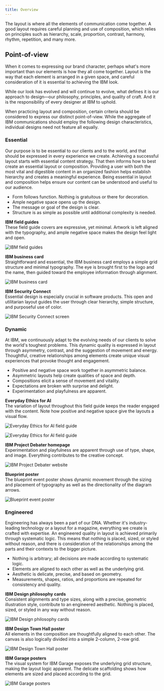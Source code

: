 ```yaml
---
title: Overview
---
```



<PageDescription>

The layout is where all the elements of communication come together. A good
layout requires careful planning and use of composition, which relies on
principles such as hierarchy, scale, proportion, contrast, harmony, rhythm,
repetition, and many more.

</PageDescription>

## Point-of-view

When it comes to expressing our brand character, perhaps what's more important
than our elements is how they all come together. Layout is the way that each
element is arranged in a given space, and careful consideration of it is
essential to achieving the IBM look.

While our look has evolved and will continue to evolve, what defines it is our
approach to design—our philosophy, principles, and quality of craft. And it is
the responsibility of every designer at IBM to uphold.

When practicing layout and composition, certain criteria should be considered to
express our distinct point-of-view. While the aggregate of IBM communications
should employ the following design characteristics, individual designs need not
feature all equally.

<Row className={exampleSection}>
<Column colMd={2} colLg={4}>

### Essential

</Column>
<Column colMd={6} colLg={8}>

Our purpose is to be essential to our clients and to the world, and that should
be expressed in every experience we create. Achieving a successful layout starts
with essential content strategy. That then informs how to best create an
essential layout or composition. Providing a user with both the most vital and
digestible content in an organized fashion helps establish hierarchy and creates
a meaningful experience. Being essential in layout and composition helps ensure
our content can be understood and useful to our audience.

- Form follows function. Nothing is gratuitous or there for decoration.
- Ample negative space opens up the design.
- The message or goal of the design is clear.
- Structure is as simple as possible until additional complexity is needed.

</Column>
</Row>

<Row>
<Column colMd={2} colLg={3} className="hide-mobile">
<Aside className={exampleAside}>

**IBM field guides**<br/> These field guide covers are expressive, yet minimal.
Artwork is left aligned with the typography, and ample negative space makes the
design feel light and open.

</Aside>
</Column>
<Column colMd={6} colLg={8} offsetLg={1}>

![IBM field guides](/images/Systems_v6.png)

</Column>
</Row>

<Row>
<Column colMd={2} colLg={3} className="hide-mobile">
<Aside className={exampleAside}>

**IBM business card**<br/> Straightforward and essential, the IBM business card
employs a simple grid structure and minimal typography. The eye is brought first
to the logo and the name, then guided toward the employee information through
alignment.

</Aside>
</Column>

<Column colMd={6} colLg={8} offsetLg={1}>

![IBM business card](/images/Business.png)

</Column>
</Row>

<Row>
<Column colMd={2} colLg={3} className="hide-mobile">
<Aside className={exampleAside}>

**IBM Security Connect**<br/> Essential design is especially crucial in software
products. This open and utilitarian layout guides the user through clear
hierarchy, simple structure, and purposeful use of color.

</Aside>
</Column>
<Column colMd={6} colLg={8} offsetLg={1}>

![IBM Security Connect screen](/images/Config-input.png)

</Column>
</Row>

<Row className={exampleSection}>
<Column colMd={2} colLg={4}>

### Dynamic

</Column>
<Column colMd={6} colLg={8}>

At IBM, we continuously adapt to the evolving needs of our clients to solve the
world's toughest problems. This dynamic quality is expressed in layout through
asymmetry, contrast, and the suggestion of movement and energy. Thoughtful,
creative relationships among elements create unique visual experiences that
provoke thought and engagement.

- Positive and negative space work together in asymmetric balance.
- Asymmetric layouts help create qualities of space and depth.
- Compositions elicit a sense of movement and vitality.
- Expectations are broken with surprise and delight.
- Experimentation and playfulness are apparent.

</Column>
</Row>

<Row>
<Column colMd={2} colLg={3} className="hide-mobile">
<Aside className={exampleAside}>

**Everyday Ethics for AI**<br/> The variation of layout throughout this field
guide keeps the reader engaged with the content. Note how positive and negative
space give the layouts a visual flow.

</Aside>
</Column>
<Column colMd={6} colLg={8} offsetLg={1}>

<GifPlayer color="dark">

![Everyday Ethics for AI field guide](/images/AI-Ethics-GIF_v3.gif)

![Everyday Ethics for AI field guide](/images/AI-Ethics-GIF_v3.jpg)

</GifPlayer>

</Column>
</Row>

<Row>
<Column colMd={2} colLg={3} className="hide-mobile">
<Aside className={exampleAside}>

**IBM Project Debater homepage**<br/> Experimentation and playfulness are
apparent through use of type, shape, and image. Everything contributes to the
creative concept.

</Aside>
</Column>
<Column colMd={6} colLg={8} offsetLg={1}>

![IBM Project Debater website](/images/AI_Site.png)

</Column>
</Row>

<Row>
<Column colMd={2} colLg={3} className="hide-mobile">
<Aside className={exampleAside}>

**Blueprint poster**<br/> The blueprint event poster shows dynamic movement
through the sizing and placement of typography as well as the directionality of
the diagram arrows.

</Aside>
</Column>
<Column colMd={6} colLg={8} offsetLg={1}>

![Blueprint event poster](/images/BluePoster.png)

</Column>
</Row>

<Row className={exampleSection}>
<Column colMd={2} colLg={4}>

### Engineered

</Column>
<Column colMd={6} colLg={8}>

Engineering has always been a part of our DNA. Whether it's industry-leading
technology or a layout for a magazine, everything we create is crafted with
expertise. An engineered quality in layout is achieved primarily through
systematic logic. This means that nothing is placed, sized, or styled without
reason, and there is consideration of the relationships among the parts and
their contexts to the bigger picture.

- Nothing is arbitrary; all decisions are made according to systematic logic.
- Elements are aligned to each other as well as the underlying grid.
- Aesthetic is delicate, precise, and based on geometry.
- Measurements, shapes, ratios, and proportions are repeated for consistency and
  quality.

</Column>
</Row>

<Row>
<Column colMd={2} colLg={3} className="hide-mobile">
<Aside className={exampleAside}>

**IBM Design philosophy cards**<br/> Consistent alignments and type sizes, along
with a precise, geometric illustration style, contribute to an engineered
aesthetic. Nothing is placed, sized, or styled in any way without reason.

</Aside>
</Column>
<Column colMd={6} colLg={8} offsetLg={1}>

![IBM Design philosophy cards](/images/Design.png)

</Column>
</Row>

<Row>
<Column colMd={2} colLg={3} className="hide-mobile">
<Aside className={exampleAside}>

**IBM Design Town Hall poster**<br/> All elements in the composition are
thoughtfully aligned to each other. The canvas is also logically divided into a
simple 2-column, 2-row grid.

</Aside>
</Column>
<Column colMd={6} colLg={8} offsetLg={1}>

![IBM Design Town Hall poster](/images/DesignTownHall_v2.png)

</Column>
</Row>

<Row>
<Column colMd={2} colLg={3} className="hide-mobile">
<Aside className={exampleAside}>

**IBM Garage posters**<br/> The visual system for IBM Garage exposes the
underlying grid structure, making the layout logic apparent. The delicate
scaffolding shows how elements are sized and placed according to the grid.

</Aside>
</Column>

<Column colMd={6} colLg={8} offsetLg={1}>

![IBM Garage posters](/images/Garage.png)

</Column>
</Row>
